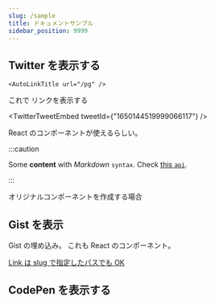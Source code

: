 ```yaml
---
slug: /sample
title: ドキュメントサンプル
sidebar_position: 9999
---
```


## Twitter を表示する

```
<AutoLinkTitle url="/pg" />
```

これで <AutoLinkTitle url="/pg" /> リンクを表示する

<TwitterTweetEmbed tweetId={"1650144519999066117"} />

React のコンポーネントが使えるらしい。

:::caution

Some **content** with _Markdown_ `syntax`. Check [this `api`](#).

:::

オリジナルコンポーネントを作成する場合

## Gist を表示

<Gist id="99dd53485029bf20bdb91152e7bc6be8" file="list_test.py" />

Gist の埋め込み。
これも React のコンポーネント。

[Link は slug で指定したパスでも OK](/blog)

## CodePen を表示する

<CodePen user="fereria" slug="qBMPYJN" height={500} />
